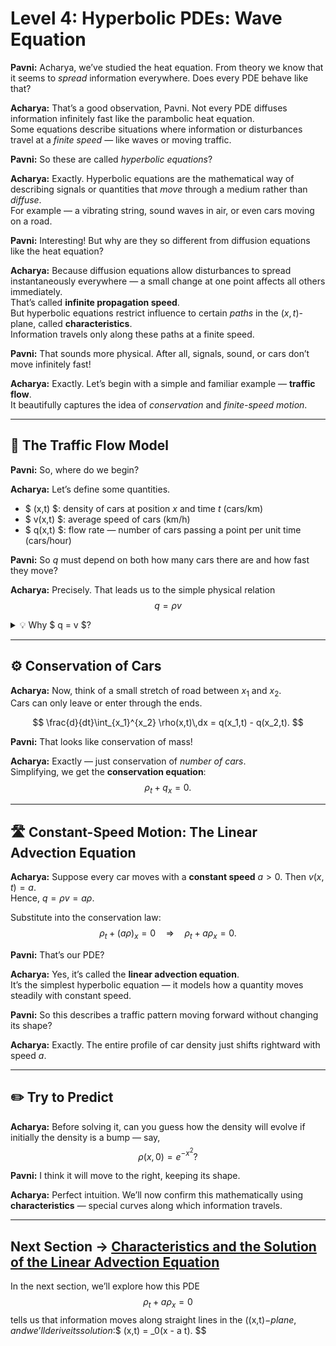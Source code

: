 # Level 4: Hyperbolic PDEs: Wave Equation

**Pavni:** Acharya, we’ve studied the heat equation. From theory we know that it seems to *spread* information everywhere. Does every PDE behave like that?

**Acharya:** That’s a good observation, Pavni. Not every PDE diffuses information infinitely fast like the parambolic heat equation.  
Some equations describe situations where information or disturbances travel at a *finite speed* — like waves or moving traffic.

**Pavni:** So these are called *hyperbolic equations*?

**Acharya:** Exactly. Hyperbolic equations are the mathematical way of describing signals or quantities that *move* through a medium rather than *diffuse*.  
For example — a vibrating string, sound waves in air, or even cars moving on a road.

**Pavni:** Interesting! But why are they so different from diffusion equations like the heat equation?

**Acharya:** Because diffusion equations allow disturbances to spread instantaneously everywhere — a small change at one point affects all others immediately.  
That’s called **infinite propagation speed**.  
But hyperbolic equations restrict influence to certain *paths* in the $(x,t)$-plane, called **characteristics**.  
Information travels only along these paths at a finite speed.

**Pavni:** That sounds more physical. After all, signals, sound, or cars don’t move infinitely fast!

**Acharya:** Exactly. Let’s begin with a simple and familiar example — **traffic flow**.  
It beautifully captures the idea of *conservation* and *finite-speed motion*.

---

## 🚗 The Traffic Flow Model

**Pavni:** So, where do we begin?

**Acharya:** Let’s define some quantities.

- $ \rho(x,t) $: density of cars at position $x$ and time $t$ (cars/km)  
- $ v(x,t) $: average speed of cars (km/h)  
- $ q(x,t) $: flow rate — number of cars passing a point per unit time (cars/hour)

**Pavni:** So $q$ must depend on both how many cars there are and how fast they move?

**Acharya:** Precisely. That leads us to the simple physical relation
$$ 
q = \rho v
$$

<details>
<summary>💡 Why $ q = \rho v $?</summary>

If a small segment of road of length $ \Delta x $ contains $ \rho \Delta x $ cars,  
and each car moves with velocity $v$, then in time $ \Delta t $ each car covers $v \Delta t$ km.  
So, the number of cars passing a fixed point in time $ \Delta t $ is  
$$ 
(\rho \Delta x) \cdot \frac{v \Delta t}{\Delta x} = \rho v \Delta t.
$$
Dividing by $ \Delta t $ gives $ q = \rho v $.
</details>

---

## ⚙️ Conservation of Cars

**Acharya:** Now, think of a small stretch of road between $x_1$ and $x_2$.  
Cars can only leave or enter through the ends.

$$ 
\frac{d}{dt}\int_{x_1}^{x_2} \rho(x,t)\,dx = q(x_1,t) - q(x_2,t).
$$ 

**Pavni:** That looks like conservation of mass!

**Acharya:** Exactly — just conservation of *number of cars*.  
Simplifying, we get the **conservation equation**:
$$ 
\rho_t + q_x = 0.
$$ 

---

## 🛣️ Constant-Speed Motion: The Linear Advection Equation

**Acharya:** Suppose every car moves with a **constant speed** $a>0$. Then $v(x,t)=a$.  
Hence, $q = \rho v = a\rho$.

Substitute into the conservation law:
$$ 
\rho_t + (a\rho)_x = 0 \quad \Rightarrow \quad \rho_t + a\rho_x = 0.
$$ 

**Pavni:** That’s our PDE?

**Acharya:** Yes, it’s called the **linear advection equation**.  
It’s the simplest hyperbolic equation — it models how a quantity moves steadily with constant speed.

**Pavni:** So this describes a traffic pattern moving forward without changing its shape?

**Acharya:** Exactly. The entire profile of car density just shifts rightward with speed $a$.

---

## ✏️ Try to Predict

**Acharya:** Before solving it, can you guess how the density will evolve if initially the density is a bump — say,  
$$ 
\rho(x,0) = e^{-x^2}?
$$ 

**Pavni:** I think it will move to the right, keeping its shape.

**Acharya:** Perfect intuition. We’ll now confirm this mathematically using **characteristics** — special curves along which information travels.

---

## Next Section → [Characteristics and the Solution of the Linear Advection Equation](#)

In the next section, we’ll explore how this PDE  
$$ 
\rho_t + a\rho_x = 0
$$ 
tells us that information moves along straight lines in the \((x,t)$-plane,  
and we’ll derive its solution:
$$ 
\rho(x,t) = \rho_0(x - a t).
$$ 
